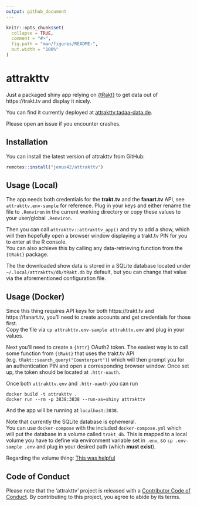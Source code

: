 ```yaml
---
output: github_document
---
```


<!-- README.md is generated from README.Rmd. Please edit that file -->

```r
knitr::opts_chunk$set(
  collapse = TRUE,
  comment = "#>",
  fig.path = "man/figures/README-",
  out.width = "100%"
)
```

# attrakttv

<!-- badges: start -->
<!-- badges: end -->

Just a packaged shiny app relying on [{tRakt}](https://github.com/jemus42/tRakt) to get data out of https://trakt.tv and display it nicely.

You can find it currently deployed at [attrakttv.tadaa-data.de](https://attrakttv.tadaa-data.de/).

Please open an issue if you encounter crashes.  

## Installation

You can install the latest version of attrakttv from GitHub:

```r
remotes::install("jemus42/attrakttv")
```

## Usage (Local)

The app needs both credentials for the **trakt.tv** and the **fanart.tv** API, see `attrakttv.env-sample` for reference. Plug in your keys and either rename the file to `.Renviron` in the current working directory or copy these values to your user/global `.Renviron`.

Then you can call `attrakttv::attrakttv_app()` and try to add a show, which will then hopefully open a browser window displaying a trakt.tv PIN for you to enter at the R console.  
You can also achieve this by calling any data-retrieving function from the `{tRakt}` package.

The the downloaded show data is stored in a SQLite database located under `~/.local/attrakttv/db/tRakt.db` by default, but you can change that value via the aforementioned configuration file.

## Usage (Docker)

Since this thing requires API keys for both https://trakt.tv and https://fanart.tv, you'll need to create accounts and get credentials for those first.  
Copy the file via `cp attrakttv.env-sample attrakttv.env` and plug in your values.

Next you'll need to create a `{httr}` OAuth2 token. The easiest way is to call some function from `{tRakt}` that uses the trakt.tv API (e.g. `tRakt::search_query("Counterpart")`) which will then prompt you for an authentication PIN and open a corresponding browser window. Once set up, the token should be located at `.httr-oauth`.  

Once both `attrakttv.env` and `.httr-oauth` you can run

```
docker build -t attrakttv .
docker run --rm -p 3838:3838 --run-as=shiny attrakttv
```

And the app will be running at `localhost:3838`.

Note that currently the SQLite database is ephemeral.  
You can use `docker-compose` with the included `docker-compose.yml` which will put the database in a volume called `trakt_db`. This is mapped to a local volume you have to define via environment variable set in `.env`, so `cp .env-sample .env` and plug in your desired path (which **must exist**).

Regarding the volume thing: [This was helpful](http://blog.code4hire.com/2018/06/define-named-volume-with-host-mount-in-the-docker-compose-file/)

## Code of Conduct

Please note that the 'attrakttv' project is released with a
[Contributor Code of Conduct](CODE_OF_CONDUCT.md).
By contributing to this project, you agree to abide by its terms.
